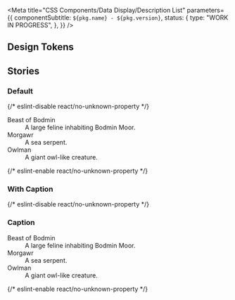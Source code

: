 
<Meta
  title="CSS Components/Data Display/Description List"
  parameters={{
    componentSubtitle: `${pkg.name} - ${pkg.version}`,
    status: {
      type: "WORK IN PROGRESS",
    },
  }}
/>

<Description markdown={readme} />

## Design Tokens

<DesignTokenDocBlock categoryName="Description List" viewType="table" />

## Stories

### Default

<Canvas>
  {/* eslint-disable react/no-unknown-property */}
  <Story name="Default">
    <dl class="denhaag-descriptionlist">
      <dt class="denhaag-descriptionlist__title">Beast of Bodmin</dt>
      <dd class="denhaag-descriptionlist__detail">A large feline inhabiting Bodmin Moor.</dd>
      <dt class="denhaag-descriptionlist__title">Morgawr</dt>
      <dd class="denhaag-descriptionlist__detail">A sea serpent.</dd>
      <dt class="denhaag-descriptionlist__title">Owlman</dt>
      <dd class="denhaag-descriptionlist__detail">A giant owl-like creature.</dd>
    </dl>
  </Story>
  {/* eslint-enable react/no-unknown-property */}
</Canvas>

### With Caption

<Canvas>
  {/* eslint-disable react/no-unknown-property */}
  <Story name="With Caption">
    <h3 class="denhaag-descriptionlist-caption">Caption</h3>
    <dl class="denhaag-descriptionlist">
      <dt class="denhaag-descriptionlist__title">Beast of Bodmin</dt>
      <dd class="denhaag-descriptionlist__detail">A large feline inhabiting Bodmin Moor.</dd>
      <dt class="denhaag-descriptionlist__title">Morgawr</dt>
      <dd class="denhaag-descriptionlist__detail">A sea serpent.</dd>
      <dt class="denhaag-descriptionlist__title">Owlman</dt>
      <dd class="denhaag-descriptionlist__detail">A giant owl-like creature.</dd>
    </dl>
  </Story>
  {/* eslint-enable react/no-unknown-property */}
</Canvas>
